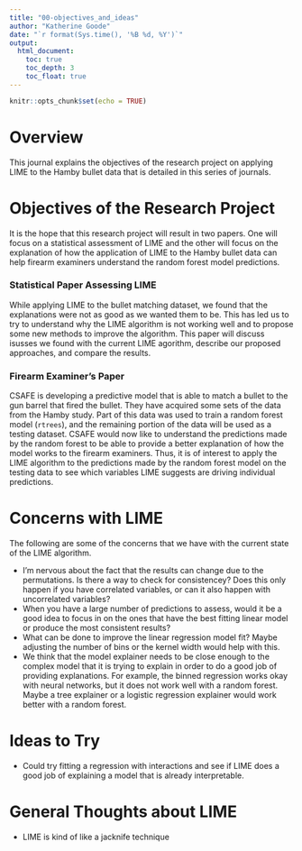 ```yaml
---
title: "00-objectives_and_ideas"
author: "Katherine Goode"
date: "`r format(Sys.time(), '%B %d, %Y')`"
output:
  html_document:
    toc: true
    toc_depth: 3
    toc_float: true
---
```


```r
knitr::opts_chunk$set(echo = TRUE)
```

# Overview

This journal explains the objectives of the research project on applying LIME to the Hamby bullet data that is detailed in this series of journals. 

# Objectives of the Research Project

It is the hope that this research project will result in two papers. One will focus on a statistical assessment of LIME and the other will focus on the explanation of how the application of LIME to the Hamby bullet data can help firearm examiners understand the random forest model predictions.

### Statistical Paper Assessing LIME

While applying LIME to the bullet matching dataset, we found that the explanations were not as good as we wanted them to be. This has led us to try to understand why the LIME algorithm is not working well and to propose some new methods to improve the algorithm. This paper will discuss isusses we found with the current LIME agorithm, describe our proposed approaches, and compare the results.

### Firearm Examiner's Paper

CSAFE is developing a predictive model that is able to match a bullet to the gun barrel that fired the bullet. They have acquired some sets of the data from the Hamby study. Part of this data was used to train a random forest model (`rtrees`), and the remaining portion of the data will be used as a testing dataset. CSAFE would now like to understand the predictions made by the random forest to be able to provide a better explanation of how the model works to the firearm examiners. Thus, it is of interest to apply the LIME algorithm to the predictions made by the random forest model on the testing data to see which variables LIME suggests are driving individual predictions.

# Concerns with LIME

The following are some of the concerns that we have with the current state of the LIME algorithm.

- I'm nervous about the fact that the results can change due to the permutations. Is there a way to check for consistencey? Does this only happen if you have correlated variables, or can it also happen with uncorrelated variables?
- When you have a large number of predictions to assess, would it be a good idea to focus in on the ones that have the best fitting linear model or produce the most consistent results?
- What can be done to improve the linear regression model fit? Maybe adjusting the number of bins or the kernel width would help with this.
- We think that the model explainer needs to be close enough to the complex model that it is trying to explain in order to do a good job of providing explanations. For example, the binned regression works okay with neural networks, but it does not work well with a random forest. Maybe a tree explainer or a logistic regression explainer would work better with a random forest.

# Ideas to Try

- Could try fitting a regression with interactions and see if LIME does a good job of explaining a model that is already interpretable.

# General Thoughts about LIME

- LIME is kind of like a jacknife technique
